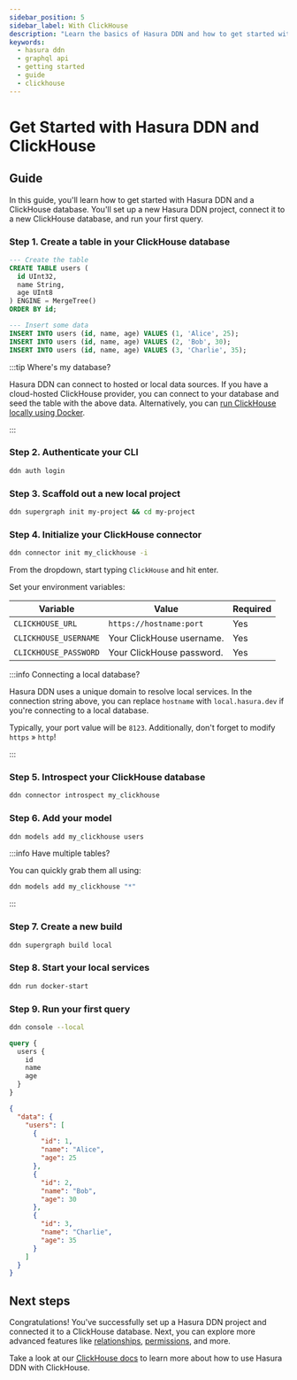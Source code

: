 ```yaml
---
sidebar_position: 5
sidebar_label: With ClickHouse
description: "Learn the basics of Hasura DDN and how to get started with a ClickHouse database."
keywords:
  - hasura ddn
  - graphql api
  - getting started
  - guide
  - clickhouse
---
```



# Get Started with Hasura DDN and ClickHouse

<Prereqs />

## Guide

In this guide, you'll learn how to get started with Hasura DDN and a ClickHouse database. You'll set up a new Hasura DDN
project, connect it to a new ClickHouse database, and run your first query.

### Step 1. Create a table in your ClickHouse database

```sql title="First, you'll create a new table in your ClickHouse database:"
--- Create the table
CREATE TABLE users (
  id UInt32,
  name String,
  age UInt8
) ENGINE = MergeTree()
ORDER BY id;

--- Insert some data
INSERT INTO users (id, name, age) VALUES (1, 'Alice', 25);
INSERT INTO users (id, name, age) VALUES (2, 'Bob', 30);
INSERT INTO users (id, name, age) VALUES (3, 'Charlie', 35);
```

:::tip Where's my database?

Hasura DDN can connect to hosted or local data sources. If you have a cloud-hosted ClickHouse provider, you can connect
to your database and seed the table with the above data. Alternatively, you can
[run ClickHouse locally using Docker](https://hub.docker.com/r/clickhouse/clickhouse-server/).

:::

### Step 2. Authenticate your CLI

```sh title="Before you can create a new Hasura DDN project, you need to authenticate your CLI:"
ddn auth login
```

### Step 3. Scaffold out a new local project

```sh title="Next, you'll create a new Hasura DDN project. Run the following command:"
ddn supergraph init my-project && cd my-project
```

### Step 4. Initialize your ClickHouse connector

```sh title="Initialize a new ClickHouse connector. Run the following command:"
ddn connector init my_clickhouse -i
```

From the dropdown, start typing `ClickHouse` and hit enter.

Set your environment variables:

| Variable              | Value                     | Required |
| --------------------- | ------------------------- | -------- |
| `CLICKHOUSE_URL`      | `https://hostname:port`   | Yes      |
| `CLICKHOUSE_USERNAME` | Your ClickHouse username. | Yes      |
| `CLICKHOUSE_PASSWORD` | Your ClickHouse password. | Yes      |

:::info Connecting a local database?

Hasura DDN uses a unique domain to resolve local services. In the connection string above, you can replace `hostname`
with `local.hasura.dev` if you're connecting to a local database.

Typically, your port value will be `8123`. Additionally, don't forget to modify `https` » `http`!

:::

### Step 5. Introspect your ClickHouse database

```sh title="Next, you'll introspect your ClickHouse database:"
ddn connector introspect my_clickhouse
```

### Step 6. Add your model

```sh title="Now, you'll track the tables in your ClickHouse database:"
ddn models add my_clickhouse users
```

:::info Have multiple tables?

You can quickly grab them all using:

```sh
ddn models add my_clickhouse "*"
```

:::

### Step 7. Create a new build

```sh title="Next, you'll create a new build:"
ddn supergraph build local
```

### Step 8. Start your local services

```sh title="Start your local Hasura DDN Engine and ClickHouse connector:"
ddn run docker-start
```

### Step 9. Run your first query

```sh title="Open your local console:"
ddn console --local
```

```graphql title="And, if you write a query like this:"
query {
  users {
    id
    name
    age
  }
}
```

```json title=You'll get a response like this:
{
  "data": {
    "users": [
      {
        "id": 1,
        "name": "Alice",
        "age": 25
      },
      {
        "id": 2,
        "name": "Bob",
        "age": 30
      },
      {
        "id": 3,
        "name": "Charlie",
        "age": 35
      }
    ]
  }
}
```

## Next steps

Congratulations! You've successfully set up a Hasura DDN project and connected it to a ClickHouse database. Next, you
can explore more advanced features like [relationships](/supergraph-modeling/relationships.mdx),
[permissions](/supergraph-modeling/permissions.mdx), and more.

Take a look at our [ClickHouse docs](/connectors/clickhouse/index.mdx) to learn more about how to use Hasura DDN with
ClickHouse.

